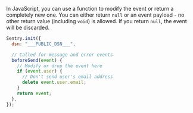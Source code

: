 In JavaScript, you can use a function to modify the event or return a completely new one.
You can either return `null` or an event payload - no other return value (including `void`) is allowed.
If you return `null`, the event will be discarded.


```javascript
Sentry.init({
  dsn: "___PUBLIC_DSN___",

  // Called for message and error events
  beforeSend(event) {
    // Modify or drop the event here
    if (event.user) {
      // Don't send user's email address
      delete event.user.email;
    }
    return event;
  },
});
```
